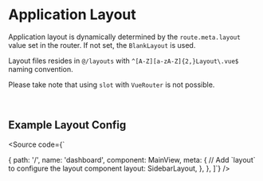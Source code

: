 
<Meta title="Navigation/Sidebar/Docs" of={LayoutStories} />

# Application Layout

Application layout is dynamically determined by the `route.meta.layout` value set in the
router. If not set, the `BlankLayout` is used.

Layout files resides in `@/layouts` with `^[A-Z][a-zA-Z]{2,}Layout\.vue$` naming
convention.

Please take note that using `slot` with `VueRouter` is not possible. 

<Source code={App} />

<br />

## Example Layout Config

<Source code={`

  {
    path: '/',
    name: 'dashboard',
    component: MainView,
    meta: {
      // Add \`layout\` to configure the layout component 
      layout: SidebarLayout,
    },
  },
]`} />
